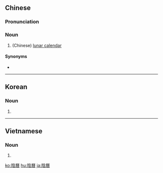 {{also|阴历}}
==Chinese==
{{zh-forms|s=阴历}}
{{wikipedia|lang=zh}}

===Pronunciation===
{{zh-pron
|m=yīnlì
|c=jam1 lik6
|mn=qz:im-lia̍k/tw,xm,zz:im-le̍k
|cat=n
}}

===Noun===
{{zh-noun}}

# (Chinese) [[lunar calendar]]

====Synonyms====
* {{zh-l|農曆}}

----

==Korean==
{{ko-hanjatab}}

===Noun===
{{ko-noun|hj|hangeul=음력}}

# {{hanja form of|음력|[[lunar calendar]]}}

----

==Vietnamese==
{{vi-hantutab}}

===Noun===
{{vi-hantu}}

# {{han tu form of|âm lịch|[[lunar calendar]]}}

[[ko:陰曆]]
[[hu:陰曆]]
[[ja:陰曆]]